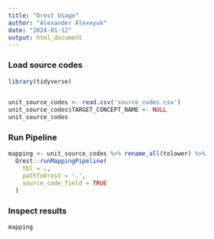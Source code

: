 ```yaml
---
title: "Orest Usage"
author: "Alexander Alexeyuk"
date: "2024-01-12"
output: html_document
---
```


### Load source codes

```r
library(tidyverse)


unit_source_codes <- read.csv('source_codes.csv')
unit_source_codes$TARGET_CONCEPT_NAME <- NULL
unit_source_codes
```

### Run Pipeline


```r
mapping <- unit_source_codes %>% rename_all(tolower) %>%
  Orest::runMappingPipeline(
    tbl = .,
    pathToOrest = '.',
    source_code_field = TRUE
  )
```

### Inspect results

```r
mapping
```
